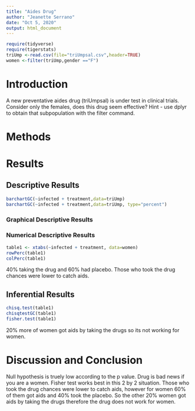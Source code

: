 ```yaml
---
title: "Aides Drug"
author: "Jeanette Serrano"
date: "Oct 5, 2020"
output: html_document
---
```


```r
require(tidyverse)
require(tigerstats)
triUmp <-read.csv(file="triUmpsal.csv",header=TRUE)
women <-filter(triUmp,gender =="F")
```
# Introduction

<!--In this section you explain what you are trying to show.  Where did the data come from?  What is the research or other question you are trying to answer?.  If you skimp in this section expect to be marked down in your grade. Paint a picture of the project a couple of paragraphs is expected!-->

A new  preventative aides drug (triUmpsal) is under test in clinical trials. Consider only the females, does this drug seem effective?  Hint - use dplyr to obtain that subpopulation with the filter command.

# Methods

<!--Decide on your methods:  use "variable analysis" or other appropriate descriptors.  Make sure to choose at least one graphical method and at least one numerical method. Discuss what data manipulations may be needed for example subsetting or other binning procedures and what sort of graphical displays and inferential tools will be used!-->

# Results

<!--Divide this section into two sub-sections:  One for your descriptive  results and one for your inferential results.!-->

## Descriptive Results
```r
barchartGC(~infected + treatment,data=triUmp)
barchartGC(~infected + treatment,data=triUmp, type="percent")

```
  
### Graphical Descriptive Results  
  
<!--Graphical results here.  Make sure to show your code.  Provide appropriate labels for axes, giving units if possible, and provide a good title for the graph, too.  Use the graphical results to describe the patterns if any that exist in the data as focused toward the research question. Bottom line is to explain the features of the graph that are relevant to conforming or departing to what is expected by your null hypothesis !-->
  
  
### Numerical Descriptive Results  
```r
table1 <- xtabs(~infected + treatment, data=women)
rowPerc(table1)
colPerc(table1)
```
  
40% taking the drug and 60% had placebo. Those who took the drug chances were lower to catch aids. 
  

<!--Numerical results go here. Use the numerical results to describe the patterns if any that exist in the data as focused toward the research question!-->

## Inferential Results
```r
chisq.test(table1)
chisqtestGC(table1)
fisher.test(table1)
```
<!--State hypothesis clearly.  Make sure your discussion of the inferential test covers all the aspects that the test output produces, such as test statistic, p-value etc.  Make a decision about the null hypothesis, explain the assumptions on which the selected test/procedure was based, and why the chosen procedure satisfys the assumptions and is appropriate to answer the research question!-->
  
20% more of women got aids by taking the drugs so its not working for women. 
  

# Discussion and Conclusion

<!--Discussion and conclusion here.  If you found a relationship be sure to consider whether the relationship occurs because one of the variavbles causes the other, or whether they perhasps are related for some other reason.  Watch the chapter 6 videos from the GeorgeTown videos collection.!-->
Null hypothesis is truely low according to the p value. Drug is bad news if you are a women. Fisher test works best in this 2 by 2 situation. Those who took the drug chances were lower to catch aids, however for women 60% of them got aids and 40% took the placebo. So the other 20% women got aids by taking the drugs therefore the drug does not work for women. 
